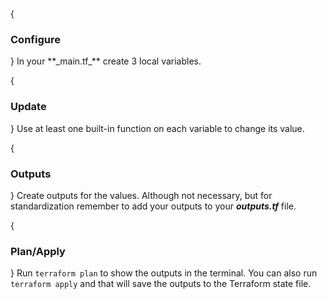 
<Steps>
{<h3>Configure</h3>}
In your **_main.tf_** create 3 local variables.

{<h3>Update</h3>}
Use at least one built-in function on each variable to change its value.

{<h3>Outputs</h3>}
Create outputs for the values. Although not necessary, but for standardization remember to add your outputs to your **_outputs.tf_** file.

{<h3>Plan/Apply</h3>}
Run `terraform plan` to show the outputs in the terminal. You can also run `terraform apply` and that will save the outputs to the Terraform state file.
</Steps>